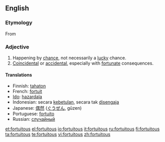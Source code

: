 ==English==

===Etymology===
From {{etyl|la}} {{term|fortuitus|fōrtuītus|lang=la}}

===Adjective===
{{en-adj}}

# Happening by [[chance]], not necessarily a [[lucky]] chance.
# [[coincidental|Coincidental]] or [[accidental]], especially with [[fortunate]] consequences.

====Translations====
* Finnish: [[tahaton]]
* French: [[fortuit]]
* [[Ido]]: [[hazardala]]
* Indonesian: secara [[betul|kebetulan]], secara tak [[sengaja|disengaja]]
* Japanese: [[偶然]] ([[ぐうぜん]], gūzen)
* Portuguese: [[fortuito]]
* Russian: [[случайный]]

[[et:fortuitous]]
[[el:fortuitous]]
[[io:fortuitous]]
[[it:fortuitous]]
[[ru:fortuitous]]
[[fi:fortuitous]]
[[ta:fortuitous]]
[[te:fortuitous]]
[[vi:fortuitous]]
[[zh:fortuitous]]